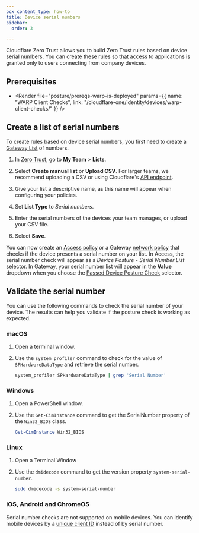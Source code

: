 ```yaml
---
pcx_content_type: how-to
title: Device serial numbers
sidebar:
  order: 3

---
```



Cloudflare Zero Trust allows you to build Zero Trust rules based on device serial numbers. You can create these rules so that access to applications is granted only to users connecting from company devices.

## Prerequisites

* <Render file="posture/prereqs-warp-is-deployed" params={{ name: "WARP Client Checks", link: "/cloudflare-one/identity/devices/warp-client-checks/" }} />

## Create a list of serial numbers

To create rules based on device serial numbers, you first need to create a [Gateway List](/cloudflare-one/policies/gateway/lists/) of numbers.

1. In [Zero Trust](https://one.dash.cloudflare.com), go to **My Team** > **Lists**.

2. Select **Create manual list** or **Upload CSV**. For larger teams, we recommend uploading a CSV or using Cloudflare's [API endpoint](/api/resources/zero_trust/subresources/gateway/subresources/lists/methods/list/).

3. Give your list a descriptive name, as this name will appear when configuring your policies.

4. Set **List Type** to *Serial numbers*.

5. Enter the serial numbers of the devices your team manages, or upload your CSV file.

6. Select **Save**.

You can now create an [Access policy](/cloudflare-one/policies/access/) or a Gateway [network policy](/cloudflare-one/policies/gateway/network-policies/common-policies/#enforce-device-posture) that checks if the device presents a serial number on your list. In Access, the serial number check will appear as a *Device Posture - Serial Number List* selector. In Gateway, your serial number list will appear in the **Value** dropdown when you choose the [Passed Device Posture Check](/cloudflare-one/policies/gateway/network-policies/#device-posture) selector.

## Validate the serial number

You can use the following commands to check the serial number of your device. The results can help you validate if the posture check is working as expected.

### macOS

1. Open a terminal window.
2. Use the `system_profiler` command to check for the value of `SPHardwareDataType` and retrieve the serial number.

   ```sh
   system_profiler SPHardwareDataType | grep 'Serial Number'
   ```

### Windows

1. Open a PowerShell window.
2. Use the `Get-CimInstance` command to get the SerialNumber property of the `Win32_BIOS` class.

   ```powershell
   Get-CimInstance Win32_BIOS
   ```

### Linux

1. Open a Terminal Window
2. Use the `dmidecode` command to get the version property `system-serial-number`.

   ```sh
   sudo dmidecode -s system-serial-number
   ```

### iOS, Android and ChromeOS

Serial number checks are not supported on mobile devices. You can identify mobile devices by a [unique client ID](/cloudflare-one/identity/devices/warp-client-checks/device-uuid) instead of by serial number.
